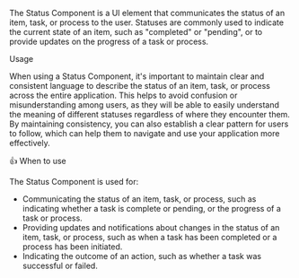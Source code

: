 
<Title>Status</Title>

The Status Component is a UI element that communicates the status of an item, task, or process to the user.
Statuses are commonly used to indicate the current state of an item, such as "completed" or "pending", or to provide updates on the progress of a task or process.

<Subtitle>Usage</Subtitle>

When using a Status Component, it's important to maintain clear and consistent language to describe the status of an item, task, or process across the entire application.
This helps to avoid confusion or misunderstanding among users, as they will be able to easily understand the meaning of different statuses regardless of where they encounter them.
By maintaining consistency, you can also establish a clear pattern for users to follow, which can help them to navigate and use your application more effectively.

<Subtitle>👍 When to use</Subtitle>

The Status Component is used for:

- Communicating the status of an item, task, or process, such as indicating whether a task is complete or pending, or the progress of a task or process.
- Providing updates and notifications about changes in the status of an item, task, or process, such as when a task has been completed or a process has been initiated.
- Indicating the outcome of an action, such as whether a task was successful or failed.

<Title>Properties</Title>

<ArgTypes of="bq-status" />

<Stories title="Usage examples" />
